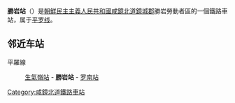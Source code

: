 {{unreferenced|time=2015-02-05T15:01:43+00:00}}
{{朝鮮半島車站資訊
|公司色 = blue
|文字色 = 
|站名 = 勝岩站
|圖片 = 
|pxl = 
|圖片說明 =
|前一站 = [[生氣嶺站|生氣嶺]]
|前一站距離 = 8.1
|後一站距離 = 8.3
|後一站 = [[罗南站|罗南]]
|所屬路線 = [[平罗线|平罗线]]
|距離 = 699.3
|起點站 = [[平壤站|平壤]]
|諺文 = 승암역
|朝鮮漢字 = 勝岩驛
|文觀部式 = Seung'am-yeok
|馬-賴式 = Sŭng'am-yŏk
|副站名 = 
|車站編號 = 
|停站路線數 = 
|所屬公司 = [[朝鮮民主主義人民共和國鐵道省|朝鮮民主主義人民共和國鐵道省]]
|所在地 =[[咸鏡北道|咸鏡北道]][[鏡城郡|鏡城郡]]勝岩勞動者區
|車站構造 = 地面车站
|月台配置 = 
|啟用年月日 =
|廢站年月日 = 
|上下車人次 = 
|統計年度 = 
|轉車 = 
|備註 = 
|全寬備註 = 
}}

'''勝岩站'''（{{lang-ko|승암역}}）是[[朝鮮民主主義人民共和國|朝鮮民主主義人民共和國]][[咸鏡北道|咸鏡北道]][[鏡城郡|鏡城郡]]勝岩勞動者區的一個鐵路車站，属于[[平罗线|平罗线]]。

==邻近车站==
平羅線
:[[生氣嶺站|生氣嶺站]] - '''勝岩站''' - [[罗南站|罗南站]]

{{朝鲜铁路小作品}}

{{平羅線}}

[[Category:咸鏡北道鐵路車站|Category:咸鏡北道鐵路車站]]